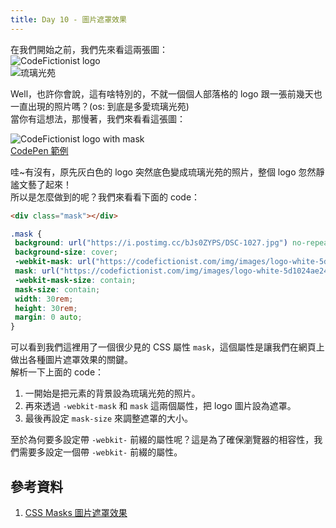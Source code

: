 ```yaml
---
title: Day 10 - 圖片遮罩效果
---
```


在我們開始之前，我們先來看這兩張圖：  
![CodeFictionist logo](./img/day10_logo_codefictionist.png)  
![琉璃光苑](https://i.postimg.cc/bJs0ZYPS/DSC-1027.jpg)

Well，也許你會說，這有啥特別的，不就一個個人部落格的 logo 跟一張前幾天也一直出現的照片嗎？(os: 到底是多愛琉璃光苑)  
當你有這想法，那慢著，我們來看看這張圖：  

![CodeFictionist logo with mask](./img/day10_mask.jpg)  
[CodePen 範例](https://codepen.io/ChungYingHo/pen/vYqdvwE)

哇~有沒有，原先灰白色的 logo 突然底色變成琉璃光苑的照片，整個 logo 忽然靜謐文藝了起來！  
所以是怎麼做到的呢？我們來看看下面的 code：

```html
<div class="mask"></div>
```

```css
.mask {
 background: url("https://i.postimg.cc/bJs0ZYPS/DSC-1027.jpg") no-repeat top center;
 background-size: cover;
 -webkit-mask: url("https://codefictionist.com/img/images/logo-white-5d1024ae24f7dd517ec2750931e42d82.png") no-repeat center center;
 mask: url("https://codefictionist.com/img/images/logo-white-5d1024ae24f7dd517ec2750931e42d82.png") no-repeat center center;
 -webkit-mask-size: contain;
 mask-size: contain;
 width: 30rem;
 height: 30rem;
 margin: 0 auto;
}
```

可以看到我們這裡用了一個很少見的 CSS 屬性 `mask`，這個屬性是讓我們在網頁上做出各種圖片遮罩效果的關鍵。  
解析一下上面的 code：
1. 一開始是把元素的背景設為琉璃光苑的照片。
2. 再來透過 `-webkit-mask` 和 `mask` 這兩個屬性，把 logo 圖片設為遮罩。
3. 最後再設定 `mask-size` 來調整遮罩的大小。

至於為何要多設定帶 `-webkit-` 前綴的屬性呢？這是為了確保瀏覽器的相容性，我們需要多設定一個帶 `-webkit-` 前綴的屬性。

## 參考資料
1. [CSS Masks 圖片遮罩效果](https://timchen0607.medium.com/css-masks-%E5%9C%96%E7%89%87%E9%81%AE%E7%BD%A9%E6%95%88%E6%9E%9C-a6b6493a25bb)